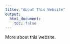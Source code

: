 ```yaml
---
title: "About This Website"
output:
  html_document:
    toc: false
---
```


More about this website.
